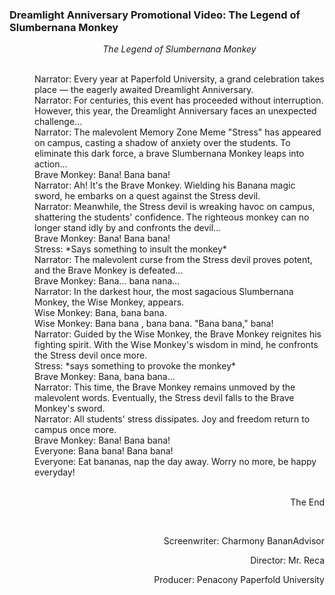 ===Dreamlight Anniversary Promotional Video: The Legend of Slumbernana Monkey===
:<div align="center">''The Legend of Slumbernana Monkey''</div>
:<br />Narrator: Every year at Paperfold University, a grand celebration takes place &mdash; the eagerly awaited Dreamlight Anniversary.
:Narrator: For centuries, this event has proceeded without interruption. However, this year, the Dreamlight Anniversary faces an unexpected challenge...
:Narrator: The malevolent Memory Zone Meme "Stress" has appeared on campus, casting a shadow of anxiety over the students. To eliminate this dark force, a brave Slumbernana Monkey leaps into action...
:Brave Monkey: Bana! Bana bana!
:Narrator: Ah! It's the Brave Monkey. Wielding his Banana magic sword, he embarks on a quest against the Stress devil.
:Narrator: Meanwhile, the Stress devil is wreaking havoc on campus, shattering the students' confidence. The righteous monkey can no longer stand idly by and confronts the devil...
:Brave Monkey: Bana! Bana bana!
:Stress: *Says something to insult the monkey*
:Narrator: The malevolent curse from the Stress devil proves potent, and the Brave Monkey is defeated...
:Brave Monkey: Bana... bana nana...
:Narrator: In the darkest hour, the most sagacious Slumbernana Monkey, the Wise Monkey, appears.
:Wise Monkey: Bana, bana bana.
:Wise Monkey: Bana bana , bana bana. "Bana bana," bana!
:Narrator: Guided by the Wise Monkey, the Brave Monkey reignites his fighting spirit. With the Wise Monkey's wisdom in mind, he confronts the Stress devil once more.
:Stress: *says something to provoke the monkey*
:Brave Monkey: Bana, bana bana...
:Narrator: This time, the Brave Monkey remains unmoved by the malevolent words. Eventually, the Stress devil falls to the Brave Monkey's sword.
:Narrator: All students' stress dissipates. Joy and freedom return to campus once more.
:Brave Monkey: Bana! Bana bana!
:Everyone: Bana bana! Bana bana!
:Everyone: Eat bananas, nap the day away. Worry no more, be happy everyday!
:<br /><div align="right">The End</div>
:<br /><div align="right">Screenwriter: Charmony BananAdvisor</div>
:<div align="right">Director: Mr. Reca</div>
:<div align="right">Producer: Penacony Paperfold University</div>
